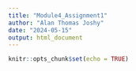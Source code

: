 ```yaml
---
title: "Module4_Assignment1"
author: "Alan Thomas Joshy"
date: "2024-05-15"
output: html_document
---
```


```r
knitr::opts_chunk$set(echo = TRUE)
```
